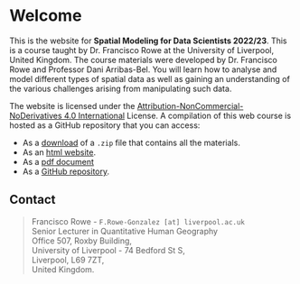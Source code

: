 # Welcome {.unnumbered}

This is the website for **Spatial Modeling for Data Scientists 2022/23**. This is a course taught by Dr. Francisco Rowe at the University of Liverpool, United Kingdom. The course materials were developed by Dr. Francisco Rowe and Professor Dani Arribas-Bel. You will learn how to analyse and model different types of spatial data as well as gaining an understanding of the various challenges arising from manipulating such data.

The website is licensed under the [Attribution-NonCommercial-NoDerivatives 4.0 International](https://creativecommons.org/licenses/by-nc-nd/4.0/) License. A compilation of this web course is hosted as a GitHub repository that you can access:

-   As a [download](https://github.com/GDSL-UL/san/archive/master.zip) of a `.zip` file that contains all the materials.
-   As an [html website](https://gdsl-ul.github.io/san/).
-   As a [pdf document](https://gdsl-ul.github.io/san/spatial_analysis_notes.pdf)
-   As a [GitHub repository](https://github.com/GDSL-UL/san).

## Contact {.unnumbered}

> Francisco Rowe - `F.Rowe-Gonzalez [at] liverpool.ac.uk`\
> Senior Lecturer in Quantitative Human Geography\
> Office 507, Roxby Building,\
> University of Liverpool - 74 Bedford St S,\
> Liverpool, L69 7ZT,\
> United Kingdom.
